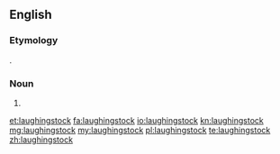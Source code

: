 ==English==

===Etymology===
{{compound|laughing|stock|lang=en}}.

===Noun===
{{en-noun}}

# {{alternative spelling of|laughing stock|lang=en}}

[[et:laughingstock]]
[[fa:laughingstock]]
[[io:laughingstock]]
[[kn:laughingstock]]
[[mg:laughingstock]]
[[my:laughingstock]]
[[pl:laughingstock]]
[[te:laughingstock]]
[[zh:laughingstock]]